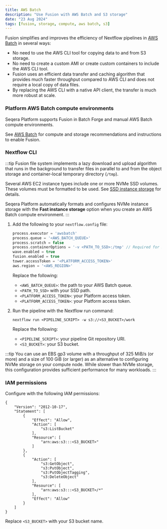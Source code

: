 ```yaml
---
title: AWS Batch
description: "Use Fusion with AWS Batch and S3 storage"
date: "23 Aug 2024"
tags: [fusion, storage, compute, aws batch, s3]
---
```


Fusion simplifies and improves the efficiency of Nextflow pipelines in [AWS Batch](https://aws.amazon.com/batch/) in several ways:

- No need to use the AWS CLI tool for copying data to and from S3 storage.
- No need to create a custom AMI or create custom containers to include the AWS CLI tool.
- Fusion uses an efficient data transfer and caching algorithm that provides much faster throughput compared to AWS CLI and does not require a local copy of data files.
- By replacing the AWS CLI with a native API client, the transfer is much more robust at scale.

### Platform AWS Batch compute environments 

Seqera Platform supports Fusion in Batch Forge and manual AWS Batch compute environments. 

See [AWS Batch](https://docs.seqera.io/platform/latest/compute-envs/aws-batch) for compute and storage recommendations and instructions to enable Fusion.

### Nextflow CLI

:::tip
Fusion file system implements a lazy download and upload algorithm that runs in the background to transfer files in
parallel to and from the object storage and container-local temporary directory (`/tmp`).

Several AWS EC2 instance types include one or more NVMe SSD volumes. These volumes must be formatted to be used. See [SSD instance storage](https://docs.aws.amazon.com/AWSEC2/latest/UserGuide/ssd-instance-store.html) for details.

Seqera Platform automatically formats and configures NVMe instance storage with the **Fast instance storage** option when you create an AWS Batch compute environment.
:::

1. Add the following to your `nextflow.config` file:

    ```groovy
    process.executor = 'awsbatch'
    process.queue = '<AWS_BATCH_QUEUE>'
    process.scratch = false
    process.containerOptions = '-v <PATH_TO_SSD>:/tmp' // Required for SSD volumes
    wave.enabled = true
    fusion.enabled = true
    tower.accessToken = '<PLATFORM_ACCESS_TOKEN>'
    aws.region = '<AWS_REGION>'
    ```

    Replace the following:
    - `<AWS_BATCH_QUEUE>`: the path to your AWS Batch queue.
    - `<PATH_TO_SSD>` with your SSD path.
    - `<PLATFORM_ACCESS_TOKEN>`: your Platform access token.
    - `<PLATFORM_ACCESS_TOKEN>`: your Platform access token.


1. Run the pipeline with the Nextflow run command:

    ```
    nextflow run <PIPELINE_SCRIPT> -w s3://<S3_BUCKET>/work
    ```

    Replace the following:
    - `<PIPELINE_SCRIPT>`: your pipeline Git repository URI.
    - `<S3_BUCKET>`: your S3 bucket.

:::tip
You can use an EBS gp3 volume with a throughput of 325 MiB/s (or more) and a size of 100 GiB (or larger) as an alternative to configuring NVMe storage on your compute node. While slower than NVMe storage, this configuration provides sufficient performance for many workloads.
:::

### IAM permissions

Configure with the following IAM permissions:

```
{
    "Version": "2012-10-17",
    "Statement": [
        {
            "Effect": "Allow",
            "Action": [
                "s3:ListBucket"
            ],
            "Resource": [
                "arn:aws:s3:::<S3_BUCKET>"
            ]
        },
        {
            "Action": [
                "s3:GetObject",
                "s3:PutObject",
                "s3:PutObjectTagging",
                "s3:DeleteObject"
            ],
            "Resource": [
                "arn:aws:s3:::<S3_BUCKET>/*"
            ],
            "Effect": "Allow"
        }
    ]
}
```

Replace `<S3_BUCKET>` with your S3 bucket name.
